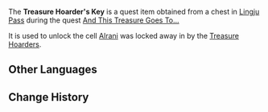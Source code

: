 {{Item Infobox
|id           = 100528
|type         = Quest Items
|image        = Item Black Key.png
|description  = A key carried by a Treasure Hoarder.
|source1      = Obtained during the [[And This Treasure Goes To...]] quest
}}
The '''Treasure Hoarder's Key''' is a quest item obtained from a chest in [[Lingju Pass]] during the quest [[And This Treasure Goes To...]]

It is used to unlock the cell [[Alrani]] was locked away in by the [[Treasure Hoarders]].

==Other Languages==
{{Other Languages|default_hidden = 1
|en      = Treasure Hoarder's Key
|zhs     = 盗宝团的钥匙
|zhs_rm  = Dàobǎo-tuán de Yàoshi
|zht     = 盜寶團的鑰匙
|zht_rm  = Dàobǎo-tuán de Yàoshi
|ja      = 宝盗団の鍵
|ja_rm   = Houtoudan no Kagi
|ko      = 보물 사냥단의 열쇠
|ko_rm   = 
|es      = Llave de los Ladrones de Tesoros
|fr      = Clé des Pilleurs de trésors
|ru      = Ключ Похитителей сокровищ
|th      = กุญแจของกองโจรล่าสมบัติ
|th_rm   = 
|vi      = Chìa Khóa Của Đạo Bảo Đoàn
|de      = Schlüssel der Schatzräuber
|id      = Kunci Treasure Hoarder
|pt      = Chave dos Ladrões de Tesouro
}}

==Change History==
{{Change History|1.0}}